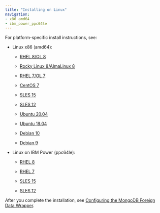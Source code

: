 ```yaml
---
title: "Installing on Linux"
navigation:
- x86_amd64
- ibm_power_ppc64le
---
```


For platform-specific install instructions, see:

- Linux x86 (amd64):

  - [RHEL 8/OL 8](x86_amd64/01_mongo_rhel8_x86)

  - [Rocky Linux 8/AlmaLinux 8](x86_amd64/02_mongo_other_linux8_x86)
  - [RHEL 7/OL 7](x86_amd64/03_mongo_rhel7_x86)
  - [CentOS 7](x86_amd64/04_mongo_centos7_x86)
  - [SLES 15](x86_amd64/05_mongo_sles15_x86)
  - [SLES 12](x86_amd64/07_mongo_sles12_x86)
  - [Ubuntu 20.04](x86_amd64/09_mongo_ubuntu20_x86)
  - [Ubuntu 18.04](x86_amd64/09a_mongo_ubuntu18_x86)
  - [Debian 10](x86_amd64/09b_mongo_deb10_x86)
  - [Debian 9](x86_amd64/11_mongo_deb9_x86)

- Linux on IBM Power (ppc64le):

  - [RHEL 8](ibm_power_ppc64le/13_mongo_rhel8_ppcle)
  
  - [RHEL 7](ibm_power_ppc64le/15_mongo_rhel7_ppcle)
  - [SLES 15](ibm_power_ppc64le/17_mongo_sles15_ppcle)
  - [SLES 12](ibm_power_ppc64le/19_mongo_sles12_ppcle)

After you complete the installation, see [Configuring the MongoDB Foreign Data Wrapper](../07_configuring_the_mongo_data_adapter).